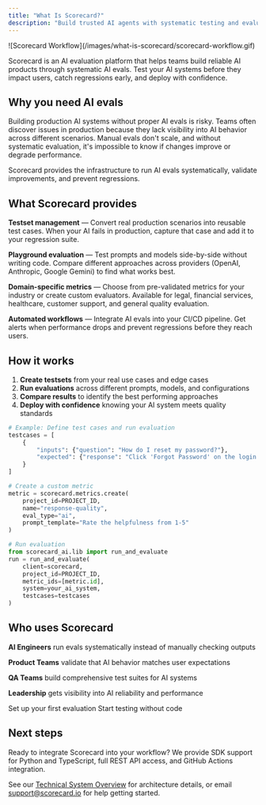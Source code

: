 ```yaml
---
title: "What Is Scorecard?"
description: "Build trusted AI agents with systematic testing and evaluation"
---
```


<Frame>
![Scorecard Workflow](/images/what-is-scorecard/scorecard-workflow.gif)
</Frame>

Scorecard is an AI evaluation platform that helps teams build reliable AI products through systematic AI evals. Test your AI systems before they impact users, catch regressions early, and deploy with confidence.

## Why you need AI evals

Building production AI systems without proper AI evals is risky. Teams often discover issues in production because they lack visibility into AI behavior across different scenarios. Manual evals don't scale, and without systematic evaluation, it's impossible to know if changes improve or degrade performance.

Scorecard provides the infrastructure to run AI evals systematically, validate improvements, and prevent regressions.

## What Scorecard provides

**Testset management** — Convert real production scenarios into reusable test cases. When your AI fails in production, capture that case and add it to your regression suite.

**Playground evaluation** — Test prompts and models side-by-side without writing code. Compare different approaches across providers (OpenAI, Anthropic, Google Gemini) to find what works best.

**Domain-specific metrics** — Choose from pre-validated metrics for your industry or create custom evaluators. Available for legal, financial services, healthcare, customer support, and general quality evaluation.

**Automated workflows** — Integrate AI evals into your CI/CD pipeline. Get alerts when performance drops and prevent regressions before they reach users.

## How it works

1. **Create testsets** from your real use cases and edge cases
2. **Run evaluations** across different prompts, models, and configurations  
3. **Compare results** to identify the best performing approaches
4. **Deploy with confidence** knowing your AI system meets quality standards

```python
# Example: Define test cases and run evaluation
testcases = [
    {
        "inputs": {"question": "How do I reset my password?"},
        "expected": {"response": "Click 'Forgot Password' on the login page"}
    }
]

# Create a custom metric
metric = scorecard.metrics.create(
    project_id=PROJECT_ID,
    name="response-quality",
    eval_type="ai",
    prompt_template="Rate the helpfulness from 1-5"
)

# Run evaluation
from scorecard_ai.lib import run_and_evaluate
run = run_and_evaluate(
    client=scorecard,
    project_id=PROJECT_ID,
    metric_ids=[metric.id],
    system=your_ai_system,
    testcases=testcases
)
```

## Who uses Scorecard

**AI Engineers** run evals systematically instead of manually checking outputs

**Product Teams** validate that AI behavior matches user expectations

**QA Teams** build comprehensive test suites for AI systems

**Leadership** gets visibility into AI reliability and performance

<CardGroup cols={2}>
  <Card title="5-minute quickstart" icon="play" href="/intro/quickstart">
    Set up your first evaluation
  </Card>
  <Card title="Try the playground" icon="flask" href="/features/playground">
    Start testing without code
  </Card>
</CardGroup>

## Next steps

Ready to integrate Scorecard into your workflow? We provide SDK support for Python and TypeScript, full REST API access, and GitHub Actions integration.

See our [Technical System Overview](/intro/technical-system-overview) for architecture details, or email support@scorecard.io for help getting started.